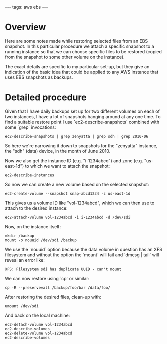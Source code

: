 ---
tags: aws ebs
---
= Overview =

Here are some notes made while restoring selected files from an EBS snapshot. In this particular procedure we attach a specific snapshot to a running instance so that we can choose specific files to be restored (copied from the snapshot to some other volume on the instance).

The exact details are specific to my particular set-up, but they give an indication of the basic idea that could be applied to any AWS instance that uses EBS snapshots as backups.

= Detailed procedure =

Given that I have daily backups set up for two different volumes on each of two instances, I have a lot of snapshots hanging around at any one time. To find a suitable restore point I use `ec2-describe-snapshots` combined with some `grep` invocations:

 ec2-describe-snapshots | grep zenyatta | grep sdh | grep 2010-06

So here we're narrowing it down to snapshots for the "zenyatta" instance, the "sdh" (data) device, in the month of June 2010.

Now we also get the instance ID (e.g. "i-1234abcd") and zone (e.g. "us-east-1d") to which we want to attach the snapshot:

 ec2-describe-instances

So now we can create a new volume based on the selected snapshot:

 ec2-create-volume --snapshot snap-abcd1234 -z us-east-1d

This gives us a volume ID like "vol-1234abcd", which we can then use to attach to the desired instance:

 ec2-attach-volume vol-1234abcd -i i-1234abcd -d /dev/sdi

Now, on the instance itself:

 mkdir /backup
 mount -o nouuid /dev/sdi /backup

We use the `nouuid` option because the data volume in question has an XFS filesystem and without the option the `mount` will fail and `dmesg | tail` will reveal an error like:

 XFS: Filesystem sdi has duplicate UUID - can't mount

We can now restore using `cp` or similar:

 cp -R --preserve=all /backup/foo/bar /data/foo/

After restoring the desired files, clean-up with:

 umount /dev/sdi

And back on the local machine:

 ec2-detach-volume vol-1234abcd
 ec2-describe-volumes
 ec2-delete-volume vol-1234abcd
 ec2-describe-volumes
